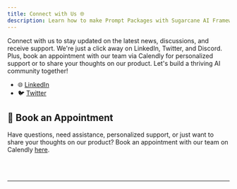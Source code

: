```yaml
---
title: Connect with Us 🌐
description: Learn how to make Prompt Packages with Sugarcane AI Framework
---
```


Connect with us to stay updated on the latest news, discussions, and receive support. We're just a click away on LinkedIn, Twitter, and Discord. Plus, book an appointment with our team via Calendly for personalized support or to share your thoughts on our product. Let's build a thriving AI community together!

- 🌐 [LinkedIn](https://www.linkedin.com/company/sugarcane-ai/)
- 🐦 [Twitter](https://twitter.com/sugarcaneai)

## 📅 Book an Appointment <a name="book-an-appointment--"></a>

Have questions, need assistance, personalized support, or just want to share your thoughts on our product? Book an appointment with our team on Calendly [here](https://calendly.com/hi--qja).


<br> </br>
___________________________________


<Reachout/>